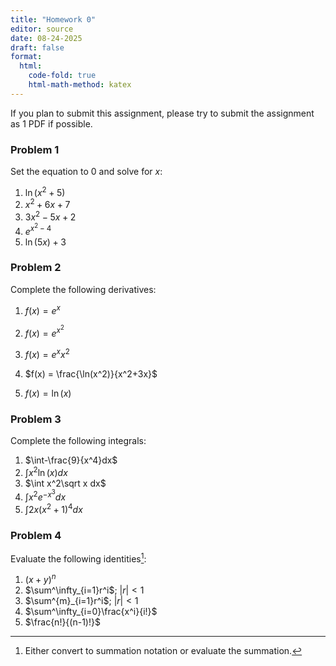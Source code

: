 ```yaml
---
title: "Homework 0"
editor: source
date: 08-24-2025
draft: false
format:
  html: 
    code-fold: true
    html-math-method: katex
---
```


If you plan to submit this assignment, please try to submit the assignment as 1 PDF if possible.


### Problem 1

Set the equation to 0 and solve for $x$:

1.  $\ln(x^2+5)$
2.  $x^2+6x+7$
3.  $3x^2-5x+2$
4.  $e^{x^2-4}$
5.  $\ln(5x) + 3$

### Problem 2

Complete the following derivatives:

1.  $f(x)=e^x$

2.  $f(x) = e^{x^2}$

3.  $f(x) = e^x x^2$

4.  $f(x) = \frac{\ln(x^2)}{x^2+3x}$

5.  $f(x) = \ln(x)$

### Problem 3

Complete the following integrals:

1.  $\int-\frac{9}{x^4}dx$
2.  $\int x^2\ln(x) dx$
3.  $\int x^2\sqrt x dx$
4.  $\int x^2e^{-x^3}dx$
5.  $\int2x(x^2+1)^4dx$

### Problem 4

Evaluate the following identities[^1]:

[^1]: Either convert to summation notation or evaluate the summation.

1.  $(x+y)^n$
2.  $\sum^\infty_{i=1}r^i$; $|r|<1$  
3.  $\sum^{m}_{i=1}r^i$; $|r|<1$
4.  $\sum^\infty_{i=0}\frac{x^i}{i!}$
5.  $\frac{n!}{(n-1)!}$

